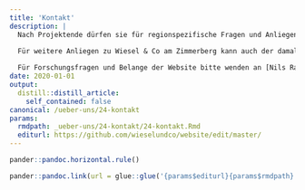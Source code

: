 ```yaml
---
title: 'Kontakt'
description: |
  Nach Projektende dürfen sie für regionspezifische Fragen und Anliegen die [Ansprechpersonen der einstigen Trägerschaft kontaktieren](https://wieselundco.github.io/website/ueber-uns/27-die-traegerschaft-wir-stellen-uns-vor/).
  
  Für weitere Anliegen zu Wiesel & Co am Zimmerberg kann auch der damalige Projektleiter [Stefan Keller](mailto:umschwung@gmail.com) angeschrieben werden.

  Für Forschungsfragen und Belange der Website bitte wenden an [Nils Ratnaweera](mailto:nils.ratnaweera@zhaw.ch)
date: 2020-01-01
output:
  distill::distill_article:
    self_contained: false
canonical: /ueber-uns/24-kontakt
params:
  rmdpath: _ueber-uns/24-kontakt/24-kontakt.Rmd
  editurl: https://github.com/wieselundco/website/edit/master/
---
```







```r
pander::pandoc.horizontal.rule()

pander::pandoc.link(url = glue::glue('{params$editurl}{params$rmdpath}'),text = 'Artikel bearbeiten')
```

<!--http://wieselundco.ch/ueber-uns/24-kontakt-->
